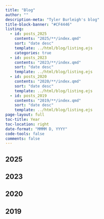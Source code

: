 ```yaml
---
title: "Blog"
author: ""
description-meta: "Tyler Burleigh's blog"
title-block-banner: "#CF4446"
listing:
  - id: posts_2025
    contents: "2025/**/index.qmd"
    sort: "date desc"
    template: ../html/blog/listing.ejs
    categories: true
  - id: posts_2023
    contents: "2023/**/index.qmd"
    sort: "date desc"
    template: ../html/blog/listing.ejs
  - id: posts_2020
    contents: "2020/**/index.qmd"
    sort: "date desc"
    template: ../html/blog/listing.ejs
  - id: posts_2019
    contents: "2019/**/index.qmd"
    sort: "date desc"
    template: ../html/blog/listing.ejs
page-layout: full
toc-title: Year
toc-location: right
date-format: "MMMM D, YYYY"
code-tools: false
comments: false
---
```

## 2025

:::{#posts_2025}
:::

## 2023

:::{#posts_2023}
:::

## 2020

:::{#posts_2020}
:::

## 2019

:::{#posts_2019}
:::

